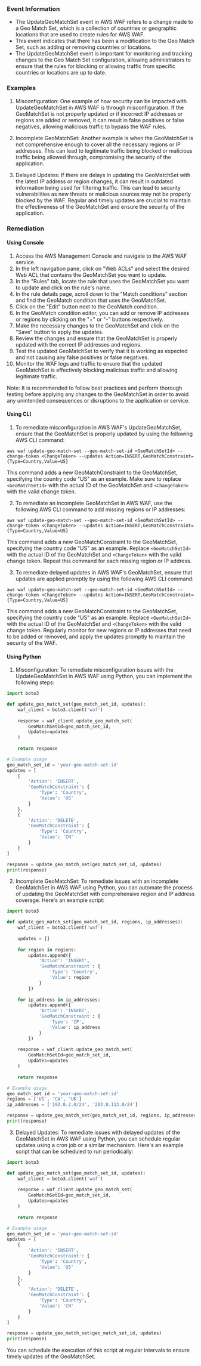 
### Event Information

- The UpdateGeoMatchSet event in AWS WAF refers to a change made to a Geo Match Set, which is a collection of countries or geographic locations that are used to create rules for AWS WAF.
- This event indicates that there has been a modification to the Geo Match Set, such as adding or removing countries or locations.
- The UpdateGeoMatchSet event is important for monitoring and tracking changes to the Geo Match Set configuration, allowing administrators to ensure that the rules for blocking or allowing traffic from specific countries or locations are up to date.


### Examples

1. Misconfiguration: One example of how security can be impacted with UpdateGeoMatchSet in AWS WAF is through misconfiguration. If the GeoMatchSet is not properly updated or if incorrect IP addresses or regions are added or removed, it can result in false positives or false negatives, allowing malicious traffic to bypass the WAF rules.

2. Incomplete GeoMatchSet: Another example is when the GeoMatchSet is not comprehensive enough to cover all the necessary regions or IP addresses. This can lead to legitimate traffic being blocked or malicious traffic being allowed through, compromising the security of the application.

3. Delayed Updates: If there are delays in updating the GeoMatchSet with the latest IP address or region changes, it can result in outdated information being used for filtering traffic. This can lead to security vulnerabilities as new threats or malicious sources may not be properly blocked by the WAF. Regular and timely updates are crucial to maintain the effectiveness of the GeoMatchSet and ensure the security of the application.

### Remediation

#### Using Console

1. Access the AWS Management Console and navigate to the AWS WAF service.
2. In the left navigation pane, click on "Web ACLs" and select the desired Web ACL that contains the GeoMatchSet you want to update.
3. In the "Rules" tab, locate the rule that uses the GeoMatchSet you want to update and click on the rule's name.
4. In the rule details page, scroll down to the "Match conditions" section and find the GeoMatch condition that uses the GeoMatchSet.
5. Click on the "Edit" button next to the GeoMatch condition.
6. In the GeoMatch condition editor, you can add or remove IP addresses or regions by clicking on the "+" or "-" buttons respectively.
7. Make the necessary changes to the GeoMatchSet and click on the "Save" button to apply the updates.
8. Review the changes and ensure that the GeoMatchSet is properly updated with the correct IP addresses and regions.
9. Test the updated GeoMatchSet to verify that it is working as expected and not causing any false positives or false negatives.
10. Monitor the WAF logs and traffic to ensure that the updated GeoMatchSet is effectively blocking malicious traffic and allowing legitimate traffic.

Note: It is recommended to follow best practices and perform thorough testing before applying any changes to the GeoMatchSet in order to avoid any unintended consequences or disruptions to the application or service.

#### Using CLI

1. To remediate misconfiguration in AWS WAF's UpdateGeoMatchSet, ensure that the GeoMatchSet is properly updated by using the following AWS CLI command:
```
aws waf update-geo-match-set --geo-match-set-id <GeoMatchSetId> --change-token <ChangeToken> --updates Action=INSERT,GeoMatchConstraint={Type=Country,Value=US}
```
This command adds a new GeoMatchConstraint to the GeoMatchSet, specifying the country code "US" as an example. Make sure to replace `<GeoMatchSetId>` with the actual ID of the GeoMatchSet and `<ChangeToken>` with the valid change token.

2. To remediate an incomplete GeoMatchSet in AWS WAF, use the following AWS CLI command to add missing regions or IP addresses:
```
aws waf update-geo-match-set --geo-match-set-id <GeoMatchSetId> --change-token <ChangeToken> --updates Action=INSERT,GeoMatchConstraint={Type=Country,Value=US}
```
This command adds a new GeoMatchConstraint to the GeoMatchSet, specifying the country code "US" as an example. Replace `<GeoMatchSetId>` with the actual ID of the GeoMatchSet and `<ChangeToken>` with the valid change token. Repeat this command for each missing region or IP address.

3. To remediate delayed updates in AWS WAF's GeoMatchSet, ensure that updates are applied promptly by using the following AWS CLI command:
```
aws waf update-geo-match-set --geo-match-set-id <GeoMatchSetId> --change-token <ChangeToken> --updates Action=INSERT,GeoMatchConstraint={Type=Country,Value=US}
```
This command adds a new GeoMatchConstraint to the GeoMatchSet, specifying the country code "US" as an example. Replace `<GeoMatchSetId>` with the actual ID of the GeoMatchSet and `<ChangeToken>` with the valid change token. Regularly monitor for new regions or IP addresses that need to be added or removed, and apply the updates promptly to maintain the security of the WAF.

#### Using Python

1. Misconfiguration: To remediate misconfiguration issues with the UpdateGeoMatchSet in AWS WAF using Python, you can implement the following steps:

```python
import boto3

def update_geo_match_set(geo_match_set_id, updates):
    waf_client = boto3.client('waf')
    
    response = waf_client.update_geo_match_set(
        GeoMatchSetId=geo_match_set_id,
        Updates=updates
    )
    
    return response

# Example usage
geo_match_set_id = 'your-geo-match-set-id'
updates = [
    {
        'Action': 'INSERT',
        'GeoMatchConstraint': {
            'Type': 'Country',
            'Value': 'US'
        }
    },
    {
        'Action': 'DELETE',
        'GeoMatchConstraint': {
            'Type': 'Country',
            'Value': 'CN'
        }
    }
]

response = update_geo_match_set(geo_match_set_id, updates)
print(response)
```

2. Incomplete GeoMatchSet: To remediate issues with an incomplete GeoMatchSet in AWS WAF using Python, you can automate the process of updating the GeoMatchSet with comprehensive region and IP address coverage. Here's an example script:

```python
import boto3

def update_geo_match_set(geo_match_set_id, regions, ip_addresses):
    waf_client = boto3.client('waf')
    
    updates = []
    
    for region in regions:
        updates.append({
            'Action': 'INSERT',
            'GeoMatchConstraint': {
                'Type': 'Country',
                'Value': region
            }
        })
    
    for ip_address in ip_addresses:
        updates.append({
            'Action': 'INSERT',
            'GeoMatchConstraint': {
                'Type': 'IP',
                'Value': ip_address
            }
        })
    
    response = waf_client.update_geo_match_set(
        GeoMatchSetId=geo_match_set_id,
        Updates=updates
    )
    
    return response

# Example usage
geo_match_set_id = 'your-geo-match-set-id'
regions = ['US', 'CA', 'UK']
ip_addresses = ['192.0.2.0/24', '203.0.113.0/24']

response = update_geo_match_set(geo_match_set_id, regions, ip_addresses)
print(response)
```

3. Delayed Updates: To remediate issues with delayed updates of the GeoMatchSet in AWS WAF using Python, you can schedule regular updates using a cron job or a similar mechanism. Here's an example script that can be scheduled to run periodically:

```python
import boto3

def update_geo_match_set(geo_match_set_id, updates):
    waf_client = boto3.client('waf')
    
    response = waf_client.update_geo_match_set(
        GeoMatchSetId=geo_match_set_id,
        Updates=updates
    )
    
    return response

# Example usage
geo_match_set_id = 'your-geo-match-set-id'
updates = [
    {
        'Action': 'INSERT',
        'GeoMatchConstraint': {
            'Type': 'Country',
            'Value': 'US'
        }
    },
    {
        'Action': 'DELETE',
        'GeoMatchConstraint': {
            'Type': 'Country',
            'Value': 'CN'
        }
    }
]

response = update_geo_match_set(geo_match_set_id, updates)
print(response)
```

You can schedule the execution of this script at regular intervals to ensure timely updates of the GeoMatchSet.

